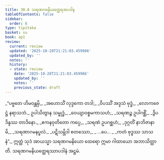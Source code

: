 ```yaml
---
title: 30.8 သရဏဂမနိယတ္ထေရအပဒါန
tableOfContents: false
sidebar:
  order: 8
type: tipitaka
basket: su
book: ap1
review:
  current: review
  updated: '2025-10-20T21:21:03.459986'
  updated_by: ''
  notes: ''
  history:
  - state: review
    date: '2025-10-20T21:21:03.459986'
    updated_by: ''
    notes: ''
    previous_state: draft
---
```



<DynamicBreadcrumb />


<ReviewStatus review={frontmatter.review} showDetails={true} />

<HypothesisAnnotation frontmatter={frontmatter} />

<Division number="36" book="ap1" e="ch" v="20" p="280">

<Paragraph number="3407" type="verses" book="ap1">
_“ပဗ္ဗတေ ဟိမဝန္တမှိ,_  
_အဟောသိံ လုဒ္ဒကော တဒါ;_  
_ဝိပဿိံ အဒ္ဒသံ ဗုဒ္ဓံ,_  
_လောကဇေဋ္ဌံ နရာသဘံ._  

</Paragraph>

</Division>
<Division number="37" book="ap1" e="ch" v="20" p="280">

<Paragraph number="3408" type="verses" book="ap1">
ဥပါသိတွာန သမ္ဗုဒ္ဓံ,_  
_ဝေယျာဝစ္စမကာသဟံ;_  
_သရဏဉ္စ ဥပါဂစ္ဆိံ,_  
_ဒွိပဒိန္ဒဿ တာဒိနော._  

</Paragraph>

</Division>
<Division number="38" book="ap1" e="ch" v="20" p="280">

<Paragraph number="3409" type="verses" book="ap1">
_ဧကနဝုတိတော ကပ္ပေ,_  
_သရဏံ ဥပဂစ္ဆဟံ;_  
_ဒုဂ္ဂတိံ နာဘိဇာနာမိ,_  
_သရဏာဂမနပ္ဖလံ._  

</Paragraph>

</Division>
<Division number="39" book="ap1" e="ch" v="20" p="280">

<Paragraph number="3410" type="verses" book="ap1">
_ပဋိသမ္ဘိဒါ စတဿော,_  
_ …ပေ… _  
_ကတံ ဗုဒ္ဓဿ သာသနံ”._  

</Paragraph>

<Paragraph number="3411" book="ap1">
ဣတ္ထံ သုဒံ အာယသ္မာ သရဏဂမနိယော ထေရော ဣမာ ဂါထာယော အဘာသိတ္ထာတိ.

</Paragraph>
</Division>

<Paragraph number="3412" type="center" book="ap1">
သရဏဂမနိယတ္ထေရဿာပဒါနံ အဋ္ဌမံ.
</Paragraph>